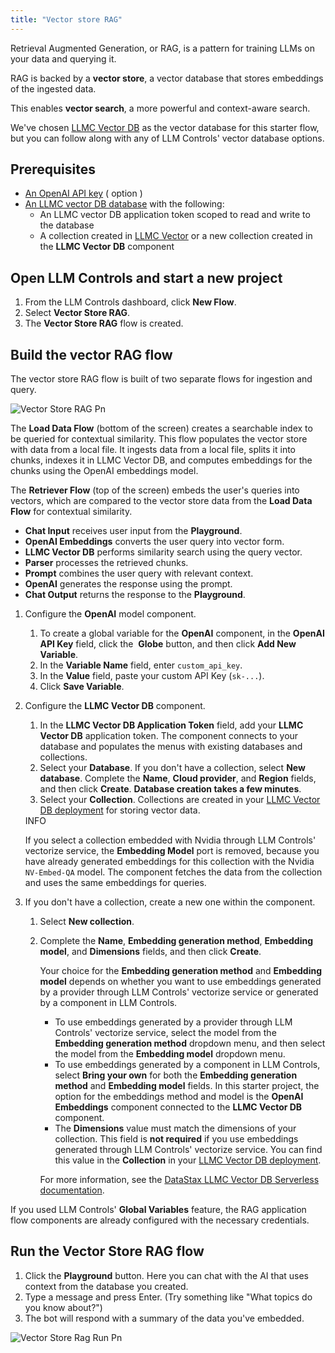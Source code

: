 ```yaml
---
title: "Vector store RAG"
---
```


Retrieval Augmented Generation, or RAG, is a pattern for training LLMs on your data and querying it.

RAG is backed by a **vector store**, a vector database that stores embeddings of the ingested data.

This enables **vector search**, a more powerful and context-aware search.

We've chosen [LLMC Vector DB](https://astra.datastax.com/signup?utm_source=langflow-pre-release&utm_medium=referral&utm_campaign=langflow-announcement&utm_content=create-a-free-astra-db-account) as the vector database for this starter flow, but you can follow along with any of LLM Controls' vector database options.

## **Prerequisites**[**​**](https://docs.langflow.org/vector-store-rag#prerequisites)

- [An OpenAI API key](https://platform.openai.com/) ( option )
- [An LLMC vector DB database](https://docs.datastax.com/en/astra-db-serverless/get-started/quickstart.html) with the following:
  - An LLMC vector DB application token scoped to read and write to the database
  - A collection created in [LLMC Vector](https://docs.datastax.com/en/astra-db-serverless/databases/manage-collections.html#create-collection) or a new collection created in the **LLMC Vector DB** component

## **Open LLM Controls and start a new project**[**​**](https://docs.langflow.org/vector-store-rag#open-langflow-and-start-a-new-project)

1. From the LLM Controls dashboard, click **New Flow**.
2. Select **Vector Store RAG**.
3. The **Vector Store RAG** flow is created.

## **Build the vector RAG flow**[**​**](https://docs.langflow.org/vector-store-rag#build-the-vector-rag-flow)

The vector store RAG flow is built of two separate flows for ingestion and query.

![Vector Store RAG Pn](/images/vector_store_RAG.png)

The **Load Data Flow** (bottom of the screen) creates a searchable index to be queried for contextual similarity. This flow populates the vector store with data from a local file. It ingests data from a local file, splits it into chunks, indexes it in LLMC Vector DB, and computes embeddings for the chunks using the OpenAI embeddings model.

The **Retriever Flow** (top of the screen) embeds the user's queries into vectors, which are compared to the vector store data from the **Load Data Flow** for contextual similarity.

- **Chat Input** receives user input from the **Playground**.
- **OpenAI Embeddings** converts the user query into vector form.
- **LLMC Vector DB** performs similarity search using the query vector.
- **Parser** processes the retrieved chunks.
- **Prompt** combines the user query with relevant context.
- **OpenAI** generates the response using the prompt.
- **Chat Output** returns the response to the **Playground**.

1. Configure the **OpenAI** model component.
   1. To create a global variable for the **OpenAI** component, in the **OpenAI API Key** field, click the   **Globe** button, and then click **Add New Variable**.
   2. In the **Variable Name** field, enter `custom_api_key`.
   3. In the **Value** field, paste your custom API Key (`sk-...`).
   4. Click **Save Variable**.
1. Configure the **LLMC Vector DB** component.
   1. In the **LLMC Vector DB Application Token** field, add your **LLMC Vector DB** application token. The component connects to your database and populates the menus with existing databases and collections.
   2. Select your **Database**. If you don't have a collection, select **New database**. Complete the **Name**, **Cloud provider**, and **Region** fields, and then click **Create**. **Database creation takes a few minutes**.
   3. Select your **Collection**. Collections are created in your [LLMC Vector  DB deployment](https://astra.datastax.com/) for storing vector data.

   <Info>
     INFO

     If you select a collection embedded with Nvidia through LLM Controls' vectorize service, the **Embedding Model** port is removed, because you have already generated embeddings for this collection with the Nvidia `NV-Embed-QA` model. The component fetches the data from the collection and uses the same embeddings for queries.
   </Info>
2. If you don't have a collection, create a new one within the component.
   1. Select **New collection**.
   2. Complete the **Name**, **Embedding generation method**, **Embedding model**, and **Dimensions** fields, and then click **Create**.

      Your choice for the **Embedding generation method** and **Embedding model** depends on whether you want to use embeddings generated by a provider through LLM Controls' vectorize service or generated by a component in LLM Controls.
      - To use embeddings generated by a provider through LLM Controls' vectorize service, select the model from the **Embedding generation method** dropdown menu, and then select the model from the **Embedding model** dropdown menu.
      - To use embeddings generated by a component in LLM Controls, select **Bring your own** for both the **Embedding generation method** and **Embedding model** fields. In this starter project, the option for the embeddings method and model is the **OpenAI Embeddings** component connected to the **LLMC Vector DB** component.
      - The **Dimensions** value must match the dimensions of your collection. This field is **not required** if you use embeddings generated through LLM Controls' vectorize service. You can find this value in the **Collection** in your [LLMC Vector DB deployment](https://astra.datastax.com/).

      For more information, see the [DataStax LLMC Vector DB Serverless documentation](https://docs.datastax.com/en/astra-db-serverless/databases/embedding-generation.html).

If you used LLM Controls' **Global Variables** feature, the RAG application flow components are already configured with the necessary credentials.

## **Run the Vector Store RAG flow**[**​**](https://docs.langflow.org/vector-store-rag#run-the-vector-store-rag-flow)

1. Click the **Playground** button. Here you can chat with the AI that uses context from the database you created.
2. Type a message and press Enter. (Try something like "What topics do you know about?")
3. The bot will respond with a summary of the data you've embedded.

![Vector Store Rag Run Pn](/images/vector_store_rag_run.png)